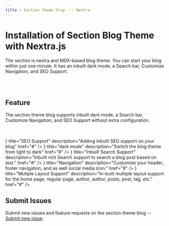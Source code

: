 ```yaml
---
title : Section theme blog --- Nextra
---
```


# Installation of Section Blog Theme with Nextra.js
The section is nextra and MDX-based blog theme. You can start your blog within just one minute. It has an inbuilt dark mode, a Search bar, Customize Navigation, and SEO Support.

<br />
<br />

## Feature
The section theme blog supports inbuilt dark mode, a Search bar, Customize Navigation, and SEO Support without extra configuration.

<br />
<br />


<Cards>
      <Card icon={<IconSeo />} title="SEO Support" description="Adding inbuilt  SEO support on your blog" href="#" />
      <Card icon={<IconMoon />} title="dark mode" description="Switch the blog theme from light to dark" href="#" />
      <Card icon={<IconSearch />} title="Inbuilt Search Support" description="Inbuilt rich Search support to search a blog post based on text." href="#" />
      <Card icon={<IconLayoutNavbar />} title="Navigation" description="Customize your header, footer navigation, and as well social media icon." href="#" />
      <Card icon={<IconLayout />} title="Mutiple Layout Support" description="In-built multiple layout support for the home page, regular page, author, author, posts, post, tag, etc." href="#" />
</Cards>

## Submit Issues
Submit new issues and feature requests on the section theme blog -- [Submit new issue](https://github.com/frontendweb3/section-theme-blog/issues/new).